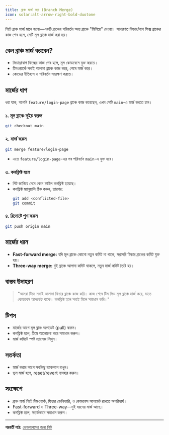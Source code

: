 ```yaml
---
title: ব্রাঞ্চ মার্জ করা (Branch Merge)
icon: solar:alt-arrow-right-bold-duotone
---
```


গিটে ব্রাঞ্চ মার্জ মানে হলো—একটি ব্রাঞ্চের পরিবর্তন অন্য ব্রাঞ্চে "মিশিয়ে" দেওয়া। সাধারণত ফিচার/বাগ ফিক্স ব্রাঞ্চের কাজ শেষ হলে, সেটি মূল ব্রাঞ্চে মার্জ করা হয়।

## কেন ব্রাঞ্চ মার্জ করবেন?
- ফিচার/বাগ ফিক্সের কাজ শেষ হলে, মূল কোডবেসে যুক্ত করতে।
- টিমওয়ার্কে সবাই আলাদা ব্রাঞ্চে কাজ করে, শেষে মার্জ করে।
- কোডের ইতিহাস ও পরিবর্তন সংরক্ষণ করতে।

## মার্জের ধাপ

ধরা যাক, আপনি `feature/login-page` ব্রাঞ্চে কাজ করেছেন, এখন সেটি `main`-এ মার্জ করতে চান।

### ১. মূল ব্রাঞ্চে সুইচ করুন
```bash
git checkout main
```

### ২. মার্জ করুন
```bash
git merge feature/login-page
```

- এতে `feature/login-page`-এর সব পরিবর্তন `main`-এ যুক্ত হবে।

### ৩. কনফ্লিক্ট হলে
- গিট জানিয়ে দেবে কোন ফাইল কনফ্লিক্ট হয়েছে।
- কনফ্লিক্ট ম্যানুয়ালি ঠিক করুন, তারপর:
  ```bash
  git add <conflicted-file>
  git commit
  ```

### ৪. রিমোটে পুশ করুন
```bash
git push origin main
```

## মার্জের ধরন
- **Fast-forward merge:** যদি মূল ব্রাঞ্চে কোনো নতুন কমিট না থাকে, সরাসরি ফিচার ব্রাঞ্চের কমিট যুক্ত হয়।
- **Three-way merge:** দুই ব্রাঞ্চে আলাদা কমিট থাকলে, নতুন মার্জ কমিট তৈরি হয়।

## বাস্তব উদাহরণ

> "আমরা টিমে সবাই আলাদা ফিচার ব্রাঞ্চে কাজ করি। কাজ শেষে টিম লিড মূল ব্রাঞ্চে মার্জ করে, যাতে কোডবেস আপডেট থাকে। কনফ্লিক্ট হলে সবাই মিলে সমাধান করি।"

## টিপস
- মার্জের আগে মূল ব্রাঞ্চ আপডেট (pull) করুন।
- কনফ্লিক্ট হলে, টিমে আলোচনা করে সমাধান করুন।
- মার্জ কমিটে স্পষ্ট ম্যাসেজ লিখুন।

## সতর্কতা
- মার্জ করার আগে সবকিছু ব্যাকআপ রাখুন।
- ভুল মার্জ হলে, reset/revert ব্যবহার করুন।

## সংক্ষেপে
- ব্রাঞ্চ মার্জ গিটে টিমওয়ার্ক, ফিচার ডেলিভারি, ও কোডবেস আপডেট রাখতে অপরিহার্য।
- Fast-forward ও Three-way—দুই ধরনের মার্জ আছে।
- কনফ্লিক্ট হলে, সতর্কভাবে সমাধান করুন।

---

**পরবর্তী পাঠ:** [ডেভঅপসের জন্য গিট](/dev-ops/git-for-devops)
